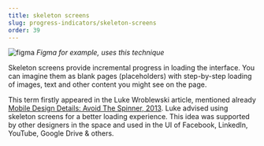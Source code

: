 ```yaml
---
title: skeleton screens
slug: progress-indicators/skeleton-screens
order: 39
---
```


<SlideTemplate title="What about Skeleton screens?">

![figma](/gif/skeleton_screens.gif)
*Figma for example, uses this technique*

Skeleton screens provide incremental progress in loading the interface. You can imagine them as blank pages (placeholders) with step-by-step loading of images, text and other content you might see on the page.  

This term firstly appeared in the Luke Wroblewski article, mentioned already [Mobile Design Details: Avoid The Spinner, 2013](https://www.lukew.com/ff/entry.asp?1797). 
Luke advised using skeleton screens for a better loading experience. This idea was supported by other designers in the space and used in the UI of Facebook, LinkedIn, YouTube, Google Drive & others.   

</SlideTemplate>